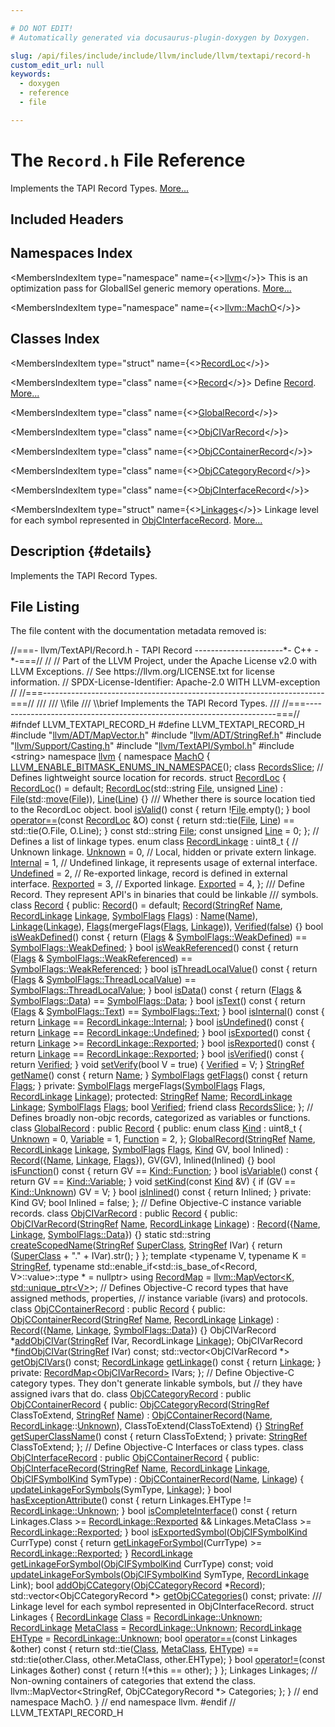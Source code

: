```yaml
---

# DO NOT EDIT!
# Automatically generated via docusaurus-plugin-doxygen by Doxygen.

slug: /api/files/include/include/llvm/include/llvm/textapi/record-h
custom_edit_url: null
keywords:
  - doxygen
  - reference
  - file

---
```





# The `Record.h` File Reference

<DoxygenPage pluginConfig={pluginConfig}>

Implements the TAPI Record Types. <a href="#details">More...</a>

## Included Headers

<IncludesList>
<IncludesListItem
  filePath="llvm/ADT/MapVector.h"
  permalink="/docs/api/files/include/include/llvm/include/llvm/adt/mapvector-h"
  isLocal="true" />
<IncludesListItem
  filePath="llvm/ADT/StringRef.h"
  permalink="/docs/api/files/include/include/llvm/include/llvm/adt/stringref-h"
  isLocal="true" />
<IncludesListItem
  filePath="llvm/Support/Casting.h"
  permalink="/docs/api/files/include/include/llvm/include/llvm/support/casting-h"
  isLocal="true" />
<IncludesListItem
  filePath="llvm/TextAPI/Symbol.h"
  permalink="/docs/api/files/include/include/llvm/include/llvm/textapi/symbol-h"
  isLocal="true" />
<IncludesListItem
  filePath="string"
  permalink=""
  isLocal="false" />
</IncludesList>

## Namespaces Index

<MembersIndex>

<MembersIndexItem
  type="namespace"
  name={<><a href="/docs/api/namespaces/llvm">llvm</a></>}>
This is an optimization pass for GlobalISel generic memory operations. <a href="/docs/api/namespaces/llvm/#details">More...</a>
</MembersIndexItem>

<MembersIndexItem
  type="namespace"
  name={<><a href="/docs/api/namespaces/llvm/macho">llvm::MachO</a></>}>
</MembersIndexItem>

</MembersIndex>

## Classes Index

<MembersIndex>

<MembersIndexItem
  type="struct"
  name={<><a href="/docs/api/structs/llvm/macho/recordloc">RecordLoc</a></>}>
</MembersIndexItem>

<MembersIndexItem
  type="class"
  name={<><a href="/docs/api/classes/llvm/macho/record">Record</a></>}>
Define <a href="/docs/api/classes/llvm/macho/record">Record</a>. <a href="/docs/api/classes/llvm/macho/record/#details">More...</a>
</MembersIndexItem>

<MembersIndexItem
  type="class"
  name={<><a href="/docs/api/classes/llvm/macho/globalrecord">GlobalRecord</a></>}>
</MembersIndexItem>

<MembersIndexItem
  type="class"
  name={<><a href="/docs/api/classes/llvm/macho/objcivarrecord">ObjCIVarRecord</a></>}>
</MembersIndexItem>

<MembersIndexItem
  type="class"
  name={<><a href="/docs/api/classes/llvm/macho/objccontainerrecord">ObjCContainerRecord</a></>}>
</MembersIndexItem>

<MembersIndexItem
  type="class"
  name={<><a href="/docs/api/classes/llvm/macho/objccategoryrecord">ObjCCategoryRecord</a></>}>
</MembersIndexItem>

<MembersIndexItem
  type="class"
  name={<><a href="/docs/api/classes/llvm/macho/objcinterfacerecord">ObjCInterfaceRecord</a></>}>
</MembersIndexItem>

<MembersIndexItem
  type="struct"
  name={<><a href="/docs/api/structs/llvm/macho/objcinterfacerecord/linkages">Linkages</a></>}>
Linkage level for each symbol represented in <a href="/docs/api/classes/llvm/macho/objcinterfacerecord">ObjCInterfaceRecord</a>. <a href="/docs/api/structs/llvm/macho/objcinterfacerecord/linkages/#details">More...</a>
</MembersIndexItem>

</MembersIndex>

## Description {#details}

Implements the TAPI Record Types.

## File Listing

The file content with the documentation metadata removed is:

<ProgramListing>

<Link id="l00001" /><CodeLine lineNumber="1"><Highlight kind="comment">//===- llvm/TextAPI/Record.h - TAPI Record ----------------------&#42;- C++ -&#42;-===//</Highlight><Highlight kind="normal"></Highlight></CodeLine>
<Link id="l00002" /><CodeLine lineNumber="2"><Highlight kind="normal"></Highlight><Highlight kind="comment">//</Highlight><Highlight kind="normal"></Highlight></CodeLine>
<Link id="l00003" /><CodeLine lineNumber="3"><Highlight kind="normal"></Highlight><Highlight kind="comment">// Part of the LLVM Project, under the Apache License v2.0 with LLVM Exceptions.</Highlight><Highlight kind="normal"></Highlight></CodeLine>
<Link id="l00004" /><CodeLine lineNumber="4"><Highlight kind="normal"></Highlight><Highlight kind="comment">// See https://llvm.org/LICENSE.txt for license information.</Highlight><Highlight kind="normal"></Highlight></CodeLine>
<Link id="l00005" /><CodeLine lineNumber="5"><Highlight kind="normal"></Highlight><Highlight kind="comment">// SPDX-License-Identifier: Apache-2.0 WITH LLVM-exception</Highlight><Highlight kind="normal"></Highlight></CodeLine>
<Link id="l00006" /><CodeLine lineNumber="6"><Highlight kind="normal"></Highlight><Highlight kind="comment">//</Highlight><Highlight kind="normal"></Highlight></CodeLine>
<Link id="l00007" /><CodeLine lineNumber="7"><Highlight kind="normal"></Highlight><Highlight kind="comment">//===----------------------------------------------------------------------===//</Highlight><Highlight kind="comment"></Highlight></CodeLine>
<Link id="l00008" /><CodeLine lineNumber="8"><Highlight kind="comment">///</Highlight></CodeLine>
<Link id="l00009" /><CodeLine lineNumber="9"><Highlight kind="comment">/// \\file</Highlight></CodeLine>
<Link id="l00010" /><CodeLine lineNumber="10"><Highlight kind="comment">/// \\brief Implements the TAPI Record Types.</Highlight></CodeLine>
<Link id="l00011" /><CodeLine lineNumber="11"><Highlight kind="comment">///</Highlight><Highlight kind="normal"></Highlight></CodeLine>
<Link id="l00012" /><CodeLine lineNumber="12"><Highlight kind="normal"></Highlight><Highlight kind="comment">//===----------------------------------------------------------------------===//</Highlight><Highlight kind="normal"></Highlight></CodeLine>
<Link id="l00013" /><CodeLine lineNumber="13"><Highlight kind="normal"></Highlight></CodeLine>
<Link id="l00014" /><CodeLine lineNumber="14"><Highlight kind="normal"></Highlight><Highlight kind="preprocessor">#ifndef LLVM&#95;TEXTAPI&#95;RECORD&#95;H</Highlight><Highlight kind="normal"></Highlight></CodeLine>
<Link id="l00015" /><CodeLine lineNumber="15"><Highlight kind="normal"></Highlight><Highlight kind="preprocessor">#define LLVM&#95;TEXTAPI&#95;RECORD&#95;H</Highlight><Highlight kind="normal"></Highlight></CodeLine>
<Link id="l00016" /><CodeLine lineNumber="16"><Highlight kind="normal"></Highlight></CodeLine>
<Link id="l00017" /><CodeLine lineNumber="17"><Highlight kind="normal"></Highlight><Highlight kind="preprocessor">#include &quot;<a href="/docs/api/files/include/include/llvm/include/llvm/adt/mapvector-h">llvm/ADT/MapVector.h</a>&quot;</Highlight><Highlight kind="normal"></Highlight></CodeLine>
<Link id="l00018" /><CodeLine lineNumber="18"><Highlight kind="normal"></Highlight><Highlight kind="preprocessor">#include &quot;<a href="/docs/api/files/include/include/llvm/include/llvm/adt/stringref-h">llvm/ADT/StringRef.h</a>&quot;</Highlight><Highlight kind="normal"></Highlight></CodeLine>
<Link id="l00019" /><CodeLine lineNumber="19"><Highlight kind="normal"></Highlight><Highlight kind="preprocessor">#include &quot;<a href="/docs/api/files/include/include/llvm/include/llvm/support/casting-h">llvm/Support/Casting.h</a>&quot;</Highlight><Highlight kind="normal"></Highlight></CodeLine>
<Link id="l00020" /><CodeLine lineNumber="20"><Highlight kind="normal"></Highlight><Highlight kind="preprocessor">#include &quot;<a href="/docs/api/files/include/include/llvm/include/llvm/textapi/symbol-h">llvm/TextAPI/Symbol.h</a>&quot;</Highlight><Highlight kind="normal"></Highlight></CodeLine>
<Link id="l00021" /><CodeLine lineNumber="21"><Highlight kind="normal"></Highlight><Highlight kind="preprocessor">#include &lt;string&gt;</Highlight><Highlight kind="normal"></Highlight></CodeLine>
<Link id="l00022" /><CodeLine lineNumber="22"><Highlight kind="normal"></Highlight></CodeLine>
<Link id="l00023" /><CodeLine lineNumber="23"><Highlight kind="normal"></Highlight><Highlight kind="keyword">namespace </Highlight><Highlight kind="normal"><a href="/docs/api/namespaces/llvm">llvm</a> &#123;</Highlight></CodeLine>
<Link id="l00024" /><CodeLine lineNumber="24"><Highlight kind="normal"></Highlight><Highlight kind="keyword">namespace </Highlight><Highlight kind="normal"><a href="/docs/api/namespaces/llvm/macho">MachO</a> &#123;</Highlight></CodeLine>
<Link id="l00025" /><CodeLine lineNumber="25"><Highlight kind="normal"></Highlight></CodeLine>
<Link id="l00026" /><CodeLine lineNumber="26" lineLink="/docs/api/namespaces/llvm/macho/#aabe5c9c49c18378bc3ebc2508ccb4e7e"><Highlight kind="normal"><a href="/docs/api/namespaces/llvm/macho/#aabe5c9c49c18378bc3ebc2508ccb4e7e">LLVM&#95;ENABLE&#95;BITMASK&#95;ENUMS&#95;IN&#95;NAMESPACE</a>();</Highlight></CodeLine>
<Link id="l00027" /><CodeLine lineNumber="27"><Highlight kind="normal"></Highlight></CodeLine>
<Link id="l00028" /><CodeLine lineNumber="28"><Highlight kind="normal"></Highlight><Highlight kind="keyword">class </Highlight><Highlight kind="normal"><a href="/docs/api/classes/llvm/macho/recordsslice">RecordsSlice</a>;</Highlight></CodeLine>
<Link id="l00029" /><CodeLine lineNumber="29"><Highlight kind="normal"></Highlight></CodeLine>
<Link id="l00030" /><CodeLine lineNumber="30"><Highlight kind="normal"></Highlight><Highlight kind="comment">// Defines lightweight source location for records.</Highlight><Highlight kind="normal"></Highlight></CodeLine>
<Link id="l00031" /><CodeLine lineNumber="31" lineLink="/docs/api/structs/llvm/macho/recordloc"><Highlight kind="normal"></Highlight><Highlight kind="keyword">struct </Highlight><Highlight kind="normal"><a href="/docs/api/structs/llvm/macho/recordloc/#ac2d23f12b0b9bcded64e83624a4ad0c9">RecordLoc</a> &#123;</Highlight></CodeLine>
<Link id="l00032" /><CodeLine lineNumber="32" lineLink="/docs/api/structs/llvm/macho/recordloc/#ac2d23f12b0b9bcded64e83624a4ad0c9"><Highlight kind="normal">  <a href="/docs/api/structs/llvm/macho/recordloc/#ac2d23f12b0b9bcded64e83624a4ad0c9">RecordLoc</a>() = </Highlight><Highlight kind="keywordflow">default</Highlight><Highlight kind="normal">;</Highlight></CodeLine>
<Link id="l00033" /><CodeLine lineNumber="33" lineLink="/docs/api/structs/llvm/macho/recordloc/#acf7ca7c69469790cb4a3cb7bb288cf1b"><Highlight kind="normal">  <a href="/docs/api/structs/llvm/macho/recordloc/#acf7ca7c69469790cb4a3cb7bb288cf1b">RecordLoc</a>(std::string <a href="/docs/api/structs/llvm/macho/recordloc/#a5d2f92c73a9e399568c8fd0409d66d7b">File</a>, </Highlight><Highlight kind="keywordtype">unsigned</Highlight><Highlight kind="normal"> <a href="/docs/api/structs/llvm/macho/recordloc/#a6b3afe7b20c53549cbcc079ede6bd3fa">Line</a>)</Highlight></CodeLine>
<Link id="l00034" /><CodeLine lineNumber="34"><Highlight kind="normal">      : <a href="/docs/api/structs/llvm/macho/recordloc/#a5d2f92c73a9e399568c8fd0409d66d7b">File</a>(<a href="/docs/api/namespaces/std">std</a>::<a href="/docs/api/namespaces/llvm/#abfc9c7ecf70f66901e439f7c04ef3dbb">move</a>(<a href="/docs/api/structs/llvm/macho/recordloc/#a5d2f92c73a9e399568c8fd0409d66d7b">File</a>)), <a href="/docs/api/structs/llvm/macho/recordloc/#a6b3afe7b20c53549cbcc079ede6bd3fa">Line</a>(<a href="/docs/api/structs/llvm/macho/recordloc/#a6b3afe7b20c53549cbcc079ede6bd3fa">Line</a>) &#123;&#125;</Highlight></CodeLine>
<Link id="l00035" /><CodeLine lineNumber="35"><Highlight kind="normal"></Highlight><Highlight kind="comment"></Highlight></CodeLine>
<Link id="l00036" /><CodeLine lineNumber="36"><Highlight kind="comment">  /// Whether there is source location tied to the RecordLoc object.</Highlight><Highlight kind="normal"></Highlight></CodeLine>
<Link id="l00037" /><CodeLine lineNumber="37" lineLink="/docs/api/structs/llvm/macho/recordloc/#ab19cae7fd8db9ece57571a5564b3ed2c"><Highlight kind="normal">  </Highlight><Highlight kind="keywordtype">bool</Highlight><Highlight kind="normal"> <a href="/docs/api/structs/llvm/macho/recordloc/#ab19cae7fd8db9ece57571a5564b3ed2c">isValid</a>()</Highlight><Highlight kind="keyword"> const </Highlight><Highlight kind="normal">&#123; </Highlight><Highlight kind="keywordflow">return</Highlight><Highlight kind="normal"> !<a href="/docs/api/structs/llvm/macho/recordloc/#a5d2f92c73a9e399568c8fd0409d66d7b">File</a>.empty(); &#125;</Highlight></CodeLine>
<Link id="l00038" /><CodeLine lineNumber="38"><Highlight kind="normal"></Highlight></CodeLine>
<Link id="l00039" /><CodeLine lineNumber="39" lineLink="/docs/api/structs/llvm/macho/recordloc/#a249eadf3b682b5f4192b0a8f180123e0"><Highlight kind="normal">  </Highlight><Highlight kind="keywordtype">bool</Highlight><Highlight kind="normal"> <a href="/docs/api/structs/llvm/macho/recordloc/#a249eadf3b682b5f4192b0a8f180123e0">operator==</a>(</Highlight><Highlight kind="keyword">const</Highlight><Highlight kind="normal"> <a href="/docs/api/structs/llvm/macho/recordloc/#ac2d23f12b0b9bcded64e83624a4ad0c9">RecordLoc</a> &amp;O)</Highlight><Highlight kind="keyword"> const </Highlight><Highlight kind="normal">&#123;</Highlight></CodeLine>
<Link id="l00040" /><CodeLine lineNumber="40"><Highlight kind="normal">    </Highlight><Highlight kind="keywordflow">return</Highlight><Highlight kind="normal"> std::tie(<a href="/docs/api/structs/llvm/macho/recordloc/#a5d2f92c73a9e399568c8fd0409d66d7b">File</a>, <a href="/docs/api/structs/llvm/macho/recordloc/#a6b3afe7b20c53549cbcc079ede6bd3fa">Line</a>) == std::tie(O.File, O.Line);</Highlight></CodeLine>
<Link id="l00041" /><CodeLine lineNumber="41"><Highlight kind="normal">  &#125;</Highlight></CodeLine>
<Link id="l00042" /><CodeLine lineNumber="42"><Highlight kind="normal"></Highlight></CodeLine>
<Link id="l00043" /><CodeLine lineNumber="43" lineLink="/docs/api/structs/llvm/macho/recordloc/#a5d2f92c73a9e399568c8fd0409d66d7b"><Highlight kind="normal">  </Highlight><Highlight kind="keyword">const</Highlight><Highlight kind="normal"> std::string <a href="/docs/api/structs/llvm/macho/recordloc/#a5d2f92c73a9e399568c8fd0409d66d7b">File</a>;</Highlight></CodeLine>
<Link id="l00044" /><CodeLine lineNumber="44" lineLink="/docs/api/structs/llvm/macho/recordloc/#a6b3afe7b20c53549cbcc079ede6bd3fa"><Highlight kind="normal">  </Highlight><Highlight kind="keyword">const</Highlight><Highlight kind="normal"> </Highlight><Highlight kind="keywordtype">unsigned</Highlight><Highlight kind="normal"> <a href="/docs/api/structs/llvm/macho/recordloc/#a6b3afe7b20c53549cbcc079ede6bd3fa">Line</a> = 0;</Highlight></CodeLine>
<Link id="l00045" /><CodeLine lineNumber="45"><Highlight kind="normal">&#125;;</Highlight></CodeLine>
<Link id="l00046" /><CodeLine lineNumber="46"><Highlight kind="normal"></Highlight></CodeLine>
<Link id="l00047" /><CodeLine lineNumber="47"><Highlight kind="normal"></Highlight><Highlight kind="comment">// Defines a list of linkage types.</Highlight><Highlight kind="normal"></Highlight></CodeLine>
<Link id="l00048" /><CodeLine lineNumber="48" lineLink="/docs/api/namespaces/llvm/macho/#a234dd862de758d2c88dc4876656cf8ff"><Highlight kind="normal"></Highlight><Highlight kind="keyword">enum class</Highlight><Highlight kind="normal"> <a href="/docs/api/namespaces/llvm/macho/#a234dd862de758d2c88dc4876656cf8ff">RecordLinkage</a> : uint8&#95;t &#123;</Highlight></CodeLine>
<Link id="l00049" /><CodeLine lineNumber="49"><Highlight kind="normal">  </Highlight><Highlight kind="comment">// Unknown linkage.</Highlight><Highlight kind="normal"></Highlight></CodeLine>
<Link id="l00050" /><CodeLine lineNumber="50" lineLink="/docs/api/namespaces/llvm/macho/#a234dd862de758d2c88dc4876656cf8ffa88183b946cc5f0e8c96b2e66e1c74a7e"><Highlight kind="normal">  <a href="/docs/api/namespaces/llvm/macho/#a234dd862de758d2c88dc4876656cf8ffa88183b946cc5f0e8c96b2e66e1c74a7e">Unknown</a> = 0,</Highlight></CodeLine>
<Link id="l00051" /><CodeLine lineNumber="51"><Highlight kind="normal"></Highlight></CodeLine>
<Link id="l00052" /><CodeLine lineNumber="52"><Highlight kind="normal">  </Highlight><Highlight kind="comment">// Local, hidden or private extern linkage.</Highlight><Highlight kind="normal"></Highlight></CodeLine>
<Link id="l00053" /><CodeLine lineNumber="53" lineLink="/docs/api/namespaces/llvm/macho/#a234dd862de758d2c88dc4876656cf8ffaafbf0897a5a83fdd873dfb032ec695d3"><Highlight kind="normal">  <a href="/docs/api/namespaces/llvm/macho/#a234dd862de758d2c88dc4876656cf8ffaafbf0897a5a83fdd873dfb032ec695d3">Internal</a> = 1,</Highlight></CodeLine>
<Link id="l00054" /><CodeLine lineNumber="54"><Highlight kind="normal"></Highlight></CodeLine>
<Link id="l00055" /><CodeLine lineNumber="55"><Highlight kind="normal">  </Highlight><Highlight kind="comment">// Undefined linkage, it represents usage of external interface.</Highlight><Highlight kind="normal"></Highlight></CodeLine>
<Link id="l00056" /><CodeLine lineNumber="56" lineLink="/docs/api/namespaces/llvm/macho/#a234dd862de758d2c88dc4876656cf8ffaec0fc0100c4fc1ce4eea230c3dc10360"><Highlight kind="normal">  <a href="/docs/api/namespaces/llvm/macho/#a234dd862de758d2c88dc4876656cf8ffaec0fc0100c4fc1ce4eea230c3dc10360">Undefined</a> = 2,</Highlight></CodeLine>
<Link id="l00057" /><CodeLine lineNumber="57"><Highlight kind="normal"></Highlight></CodeLine>
<Link id="l00058" /><CodeLine lineNumber="58"><Highlight kind="normal">  </Highlight><Highlight kind="comment">// Re-exported linkage, record is defined in external interface.</Highlight><Highlight kind="normal"></Highlight></CodeLine>
<Link id="l00059" /><CodeLine lineNumber="59" lineLink="/docs/api/namespaces/llvm/macho/#a234dd862de758d2c88dc4876656cf8ffa6994917dfcfb9ef55fc6bce4b454f9a4"><Highlight kind="normal">  <a href="/docs/api/namespaces/llvm/macho/#a234dd862de758d2c88dc4876656cf8ffa6994917dfcfb9ef55fc6bce4b454f9a4">Rexported</a> = 3,</Highlight></CodeLine>
<Link id="l00060" /><CodeLine lineNumber="60"><Highlight kind="normal"></Highlight></CodeLine>
<Link id="l00061" /><CodeLine lineNumber="61"><Highlight kind="normal">  </Highlight><Highlight kind="comment">// Exported linkage.</Highlight><Highlight kind="normal"></Highlight></CodeLine>
<Link id="l00062" /><CodeLine lineNumber="62" lineLink="/docs/api/namespaces/llvm/macho/#a234dd862de758d2c88dc4876656cf8ffa0001316ad0c7eb0f1a8e298fd6e5d070"><Highlight kind="normal">  <a href="/docs/api/namespaces/llvm/macho/#a234dd862de758d2c88dc4876656cf8ffa0001316ad0c7eb0f1a8e298fd6e5d070">Exported</a> = 4,</Highlight></CodeLine>
<Link id="l00063" /><CodeLine lineNumber="63"><Highlight kind="normal">&#125;;</Highlight></CodeLine>
<Link id="l00064" /><CodeLine lineNumber="64"><Highlight kind="normal"></Highlight><Highlight kind="comment"></Highlight></CodeLine>
<Link id="l00065" /><CodeLine lineNumber="65"><Highlight kind="comment">/// Define Record. They represent API&#39;s in binaries that could be linkable</Highlight></CodeLine>
<Link id="l00066" /><CodeLine lineNumber="66"><Highlight kind="comment">/// symbols.</Highlight><Highlight kind="normal"></Highlight></CodeLine>
<Link id="l00067" /><CodeLine lineNumber="67" lineLink="/docs/api/classes/llvm/macho/record"><Highlight kind="normal"></Highlight><Highlight kind="keyword">class </Highlight><Highlight kind="normal"><a href="/docs/api/classes/llvm/macho/record/#a26fd2afadedd7a56637f81fad0725470">Record</a> &#123;</Highlight></CodeLine>
<Link id="l00068" /><CodeLine lineNumber="68"><Highlight kind="normal"></Highlight><Highlight kind="keyword">public</Highlight><Highlight kind="normal">:</Highlight></CodeLine>
<Link id="l00069" /><CodeLine lineNumber="69" lineLink="/docs/api/classes/llvm/macho/record/#a26fd2afadedd7a56637f81fad0725470"><Highlight kind="normal">  <a href="/docs/api/classes/llvm/macho/record/#a26fd2afadedd7a56637f81fad0725470">Record</a>() = </Highlight><Highlight kind="keywordflow">default</Highlight><Highlight kind="normal">;</Highlight></CodeLine>
<Link id="l00070" /><CodeLine lineNumber="70" lineLink="/docs/api/classes/llvm/macho/record/#a63a829b3d0e548c498383702df2368b7"><Highlight kind="normal">  <a href="/docs/api/classes/llvm/macho/record/#a63a829b3d0e548c498383702df2368b7">Record</a>(<a href="/docs/api/classes/llvm/stringref">StringRef</a> <a href="/docs/api/classes/llvm/macho/record/#ae1da3190ebbff030b4f205be49606ec6">Name</a>, <a href="/docs/api/namespaces/llvm/macho/#a234dd862de758d2c88dc4876656cf8ff">RecordLinkage</a> <a href="/docs/api/classes/llvm/macho/record/#ac617292ffd14e2658362629e552ac3a8">Linkage</a>, <a href="/docs/api/namespaces/llvm/macho/#abf69d7d02356968b4f36bc37bcbfe5b4">SymbolFlags</a> <a href="/docs/api/classes/llvm/macho/record/#afaaf6d0b389985f5d39ae6cbb6bb3968">Flags</a>)</Highlight></CodeLine>
<Link id="l00071" /><CodeLine lineNumber="71"><Highlight kind="normal">      : <a href="/docs/api/classes/llvm/macho/record/#ae1da3190ebbff030b4f205be49606ec6">Name</a>(<a href="/docs/api/classes/llvm/macho/record/#ae1da3190ebbff030b4f205be49606ec6">Name</a>), <a href="/docs/api/classes/llvm/macho/record/#ac617292ffd14e2658362629e552ac3a8">Linkage</a>(<a href="/docs/api/classes/llvm/macho/record/#ac617292ffd14e2658362629e552ac3a8">Linkage</a>), <a href="/docs/api/classes/llvm/macho/record/#afaaf6d0b389985f5d39ae6cbb6bb3968">Flags</a>(mergeFlags(<a href="/docs/api/classes/llvm/macho/record/#afaaf6d0b389985f5d39ae6cbb6bb3968">Flags</a>, <a href="/docs/api/classes/llvm/macho/record/#ac617292ffd14e2658362629e552ac3a8">Linkage</a>)),</Highlight></CodeLine>
<Link id="l00072" /><CodeLine lineNumber="72"><Highlight kind="normal">        <a href="/docs/api/classes/llvm/macho/record/#aebe5fc0e2c20106f21c45b212e9026d5">Verified</a>(<a href="/docs/api/namespaces/false">false</a>) &#123;&#125;</Highlight></CodeLine>
<Link id="l00073" /><CodeLine lineNumber="73"><Highlight kind="normal"></Highlight></CodeLine>
<Link id="l00074" /><CodeLine lineNumber="74" lineLink="/docs/api/classes/llvm/macho/record/#a8a2faaddd759c2c6aad86466b697354a"><Highlight kind="normal">  </Highlight><Highlight kind="keywordtype">bool</Highlight><Highlight kind="normal"> <a href="/docs/api/classes/llvm/macho/record/#a8a2faaddd759c2c6aad86466b697354a">isWeakDefined</a>()</Highlight><Highlight kind="keyword"> const </Highlight><Highlight kind="normal">&#123;</Highlight></CodeLine>
<Link id="l00075" /><CodeLine lineNumber="75"><Highlight kind="normal">    </Highlight><Highlight kind="keywordflow">return</Highlight><Highlight kind="normal"> (<a href="/docs/api/classes/llvm/macho/record/#afaaf6d0b389985f5d39ae6cbb6bb3968">Flags</a> &amp; <a href="/docs/api/namespaces/llvm/macho/#abf69d7d02356968b4f36bc37bcbfe5b4a97a89195303306e8a5bacadf960312a9">SymbolFlags::WeakDefined</a>) == <a href="/docs/api/namespaces/llvm/macho/#abf69d7d02356968b4f36bc37bcbfe5b4a97a89195303306e8a5bacadf960312a9">SymbolFlags::WeakDefined</a>;</Highlight></CodeLine>
<Link id="l00076" /><CodeLine lineNumber="76"><Highlight kind="normal">  &#125;</Highlight></CodeLine>
<Link id="l00077" /><CodeLine lineNumber="77"><Highlight kind="normal"></Highlight></CodeLine>
<Link id="l00078" /><CodeLine lineNumber="78" lineLink="/docs/api/classes/llvm/macho/record/#aef3f7c6f7b11a738c421391707a88ef7"><Highlight kind="normal">  </Highlight><Highlight kind="keywordtype">bool</Highlight><Highlight kind="normal"> <a href="/docs/api/classes/llvm/macho/record/#aef3f7c6f7b11a738c421391707a88ef7">isWeakReferenced</a>()</Highlight><Highlight kind="keyword"> const </Highlight><Highlight kind="normal">&#123;</Highlight></CodeLine>
<Link id="l00079" /><CodeLine lineNumber="79"><Highlight kind="normal">    </Highlight><Highlight kind="keywordflow">return</Highlight><Highlight kind="normal"> (<a href="/docs/api/classes/llvm/macho/record/#afaaf6d0b389985f5d39ae6cbb6bb3968">Flags</a> &amp; <a href="/docs/api/namespaces/llvm/macho/#abf69d7d02356968b4f36bc37bcbfe5b4a7c73b1797e3f46eb2dcb9d8d2d75805b">SymbolFlags::WeakReferenced</a>) == <a href="/docs/api/namespaces/llvm/macho/#abf69d7d02356968b4f36bc37bcbfe5b4a7c73b1797e3f46eb2dcb9d8d2d75805b">SymbolFlags::WeakReferenced</a>;</Highlight></CodeLine>
<Link id="l00080" /><CodeLine lineNumber="80"><Highlight kind="normal">  &#125;</Highlight></CodeLine>
<Link id="l00081" /><CodeLine lineNumber="81"><Highlight kind="normal"></Highlight></CodeLine>
<Link id="l00082" /><CodeLine lineNumber="82" lineLink="/docs/api/classes/llvm/macho/record/#a2f46eeca206af39f6539258e31e33d4c"><Highlight kind="normal">  </Highlight><Highlight kind="keywordtype">bool</Highlight><Highlight kind="normal"> <a href="/docs/api/classes/llvm/macho/record/#a2f46eeca206af39f6539258e31e33d4c">isThreadLocalValue</a>()</Highlight><Highlight kind="keyword"> const </Highlight><Highlight kind="normal">&#123;</Highlight></CodeLine>
<Link id="l00083" /><CodeLine lineNumber="83"><Highlight kind="normal">    </Highlight><Highlight kind="keywordflow">return</Highlight><Highlight kind="normal"> (<a href="/docs/api/classes/llvm/macho/record/#afaaf6d0b389985f5d39ae6cbb6bb3968">Flags</a> &amp; <a href="/docs/api/namespaces/llvm/macho/#abf69d7d02356968b4f36bc37bcbfe5b4a4514e0ecc0bca43f5fa805abf7d7f1da">SymbolFlags::ThreadLocalValue</a>) ==</Highlight></CodeLine>
<Link id="l00084" /><CodeLine lineNumber="84"><Highlight kind="normal">           <a href="/docs/api/namespaces/llvm/macho/#abf69d7d02356968b4f36bc37bcbfe5b4a4514e0ecc0bca43f5fa805abf7d7f1da">SymbolFlags::ThreadLocalValue</a>;</Highlight></CodeLine>
<Link id="l00085" /><CodeLine lineNumber="85"><Highlight kind="normal">  &#125;</Highlight></CodeLine>
<Link id="l00086" /><CodeLine lineNumber="86"><Highlight kind="normal"></Highlight></CodeLine>
<Link id="l00087" /><CodeLine lineNumber="87" lineLink="/docs/api/classes/llvm/macho/record/#a986ed20ca0aa9ba9b7cb690fe57e75cc"><Highlight kind="normal">  </Highlight><Highlight kind="keywordtype">bool</Highlight><Highlight kind="normal"> <a href="/docs/api/classes/llvm/macho/record/#a986ed20ca0aa9ba9b7cb690fe57e75cc">isData</a>()</Highlight><Highlight kind="keyword"> const </Highlight><Highlight kind="normal">&#123;</Highlight></CodeLine>
<Link id="l00088" /><CodeLine lineNumber="88"><Highlight kind="normal">    </Highlight><Highlight kind="keywordflow">return</Highlight><Highlight kind="normal"> (<a href="/docs/api/classes/llvm/macho/record/#afaaf6d0b389985f5d39ae6cbb6bb3968">Flags</a> &amp; <a href="/docs/api/namespaces/llvm/macho/#abf69d7d02356968b4f36bc37bcbfe5b4af6068daa29dbb05a7ead1e3b5a48bbee">SymbolFlags::Data</a>) == <a href="/docs/api/namespaces/llvm/macho/#abf69d7d02356968b4f36bc37bcbfe5b4af6068daa29dbb05a7ead1e3b5a48bbee">SymbolFlags::Data</a>;</Highlight></CodeLine>
<Link id="l00089" /><CodeLine lineNumber="89"><Highlight kind="normal">  &#125;</Highlight></CodeLine>
<Link id="l00090" /><CodeLine lineNumber="90"><Highlight kind="normal"></Highlight></CodeLine>
<Link id="l00091" /><CodeLine lineNumber="91" lineLink="/docs/api/classes/llvm/macho/record/#afe12f8f753ee1908c244c2ec5daf0f36"><Highlight kind="normal">  </Highlight><Highlight kind="keywordtype">bool</Highlight><Highlight kind="normal"> <a href="/docs/api/classes/llvm/macho/record/#afe12f8f753ee1908c244c2ec5daf0f36">isText</a>()</Highlight><Highlight kind="keyword"> const </Highlight><Highlight kind="normal">&#123;</Highlight></CodeLine>
<Link id="l00092" /><CodeLine lineNumber="92"><Highlight kind="normal">    </Highlight><Highlight kind="keywordflow">return</Highlight><Highlight kind="normal"> (<a href="/docs/api/classes/llvm/macho/record/#afaaf6d0b389985f5d39ae6cbb6bb3968">Flags</a> &amp; <a href="/docs/api/namespaces/llvm/macho/#abf69d7d02356968b4f36bc37bcbfe5b4a9dffbf69ffba8bc38bc4e01abf4b1675">SymbolFlags::Text</a>) == <a href="/docs/api/namespaces/llvm/macho/#abf69d7d02356968b4f36bc37bcbfe5b4a9dffbf69ffba8bc38bc4e01abf4b1675">SymbolFlags::Text</a>;</Highlight></CodeLine>
<Link id="l00093" /><CodeLine lineNumber="93"><Highlight kind="normal">  &#125;</Highlight></CodeLine>
<Link id="l00094" /><CodeLine lineNumber="94"><Highlight kind="normal"></Highlight></CodeLine>
<Link id="l00095" /><CodeLine lineNumber="95" lineLink="/docs/api/classes/llvm/macho/record/#a24f8339d96c4b97a11d8b65e5b2c9d77"><Highlight kind="normal">  </Highlight><Highlight kind="keywordtype">bool</Highlight><Highlight kind="normal"> <a href="/docs/api/classes/llvm/macho/record/#a24f8339d96c4b97a11d8b65e5b2c9d77">isInternal</a>()</Highlight><Highlight kind="keyword"> const </Highlight><Highlight kind="normal">&#123; </Highlight><Highlight kind="keywordflow">return</Highlight><Highlight kind="normal"> <a href="/docs/api/classes/llvm/macho/record/#ac617292ffd14e2658362629e552ac3a8">Linkage</a> == <a href="/docs/api/namespaces/llvm/macho/#a234dd862de758d2c88dc4876656cf8ffaafbf0897a5a83fdd873dfb032ec695d3">RecordLinkage::Internal</a>; &#125;</Highlight></CodeLine>
<Link id="l00096" /><CodeLine lineNumber="96" lineLink="/docs/api/classes/llvm/macho/record/#a172b785813d0cf80daf3936777ced74a"><Highlight kind="normal">  </Highlight><Highlight kind="keywordtype">bool</Highlight><Highlight kind="normal"> <a href="/docs/api/classes/llvm/macho/record/#a172b785813d0cf80daf3936777ced74a">isUndefined</a>()</Highlight><Highlight kind="keyword"> const </Highlight><Highlight kind="normal">&#123; </Highlight><Highlight kind="keywordflow">return</Highlight><Highlight kind="normal"> <a href="/docs/api/classes/llvm/macho/record/#ac617292ffd14e2658362629e552ac3a8">Linkage</a> == <a href="/docs/api/namespaces/llvm/macho/#a234dd862de758d2c88dc4876656cf8ffaec0fc0100c4fc1ce4eea230c3dc10360">RecordLinkage::Undefined</a>; &#125;</Highlight></CodeLine>
<Link id="l00097" /><CodeLine lineNumber="97" lineLink="/docs/api/classes/llvm/macho/record/#ad0d8c8eb5e266ee7fe20838b3d4dd920"><Highlight kind="normal">  </Highlight><Highlight kind="keywordtype">bool</Highlight><Highlight kind="normal"> <a href="/docs/api/classes/llvm/macho/record/#ad0d8c8eb5e266ee7fe20838b3d4dd920">isExported</a>()</Highlight><Highlight kind="keyword"> const </Highlight><Highlight kind="normal">&#123; </Highlight><Highlight kind="keywordflow">return</Highlight><Highlight kind="normal"> <a href="/docs/api/classes/llvm/macho/record/#ac617292ffd14e2658362629e552ac3a8">Linkage</a> &gt;= <a href="/docs/api/namespaces/llvm/macho/#a234dd862de758d2c88dc4876656cf8ffa6994917dfcfb9ef55fc6bce4b454f9a4">RecordLinkage::Rexported</a>; &#125;</Highlight></CodeLine>
<Link id="l00098" /><CodeLine lineNumber="98" lineLink="/docs/api/classes/llvm/macho/record/#ac34f3ecda3a5a0214766f86130930f1d"><Highlight kind="normal">  </Highlight><Highlight kind="keywordtype">bool</Highlight><Highlight kind="normal"> <a href="/docs/api/classes/llvm/macho/record/#ac34f3ecda3a5a0214766f86130930f1d">isRexported</a>()</Highlight><Highlight kind="keyword"> const </Highlight><Highlight kind="normal">&#123; </Highlight><Highlight kind="keywordflow">return</Highlight><Highlight kind="normal"> <a href="/docs/api/classes/llvm/macho/record/#ac617292ffd14e2658362629e552ac3a8">Linkage</a> == <a href="/docs/api/namespaces/llvm/macho/#a234dd862de758d2c88dc4876656cf8ffa6994917dfcfb9ef55fc6bce4b454f9a4">RecordLinkage::Rexported</a>; &#125;</Highlight></CodeLine>
<Link id="l00099" /><CodeLine lineNumber="99"><Highlight kind="normal"></Highlight></CodeLine>
<Link id="l00100" /><CodeLine lineNumber="100" lineLink="/docs/api/classes/llvm/macho/record/#a6da118e468e332e780b403591881e52b"><Highlight kind="normal">  </Highlight><Highlight kind="keywordtype">bool</Highlight><Highlight kind="normal"> <a href="/docs/api/classes/llvm/macho/record/#a6da118e468e332e780b403591881e52b">isVerified</a>()</Highlight><Highlight kind="keyword"> const </Highlight><Highlight kind="normal">&#123; </Highlight><Highlight kind="keywordflow">return</Highlight><Highlight kind="normal"> <a href="/docs/api/classes/llvm/macho/record/#aebe5fc0e2c20106f21c45b212e9026d5">Verified</a>; &#125;</Highlight></CodeLine>
<Link id="l00101" /><CodeLine lineNumber="101" lineLink="/docs/api/classes/llvm/macho/record/#ad35cd698765763e43ab57a81c803f0fd"><Highlight kind="normal">  </Highlight><Highlight kind="keywordtype">void</Highlight><Highlight kind="normal"> <a href="/docs/api/classes/llvm/macho/record/#ad35cd698765763e43ab57a81c803f0fd">setVerify</a>(</Highlight><Highlight kind="keywordtype">bool</Highlight><Highlight kind="normal"> V = </Highlight><Highlight kind="keyword">true</Highlight><Highlight kind="normal">) &#123; <a href="/docs/api/classes/llvm/macho/record/#aebe5fc0e2c20106f21c45b212e9026d5">Verified</a> = V; &#125;</Highlight></CodeLine>
<Link id="l00102" /><CodeLine lineNumber="102"><Highlight kind="normal"></Highlight></CodeLine>
<Link id="l00103" /><CodeLine lineNumber="103" lineLink="/docs/api/classes/llvm/macho/record/#a275e8a5b9303c59fe00b7eecd1066f6b"><Highlight kind="normal">  <a href="/docs/api/classes/llvm/stringref">StringRef</a> <a href="/docs/api/classes/llvm/macho/record/#a275e8a5b9303c59fe00b7eecd1066f6b">getName</a>()</Highlight><Highlight kind="keyword"> const </Highlight><Highlight kind="normal">&#123; </Highlight><Highlight kind="keywordflow">return</Highlight><Highlight kind="normal"> <a href="/docs/api/classes/llvm/macho/record/#ae1da3190ebbff030b4f205be49606ec6">Name</a>; &#125;</Highlight></CodeLine>
<Link id="l00104" /><CodeLine lineNumber="104" lineLink="/docs/api/classes/llvm/macho/record/#a671acbd063953da6403ccbd2fa35c349"><Highlight kind="normal">  <a href="/docs/api/namespaces/llvm/macho/#abf69d7d02356968b4f36bc37bcbfe5b4">SymbolFlags</a> <a href="/docs/api/classes/llvm/macho/record/#a671acbd063953da6403ccbd2fa35c349">getFlags</a>()</Highlight><Highlight kind="keyword"> const </Highlight><Highlight kind="normal">&#123; </Highlight><Highlight kind="keywordflow">return</Highlight><Highlight kind="normal"> <a href="/docs/api/classes/llvm/macho/record/#afaaf6d0b389985f5d39ae6cbb6bb3968">Flags</a>; &#125;</Highlight></CodeLine>
<Link id="l00105" /><CodeLine lineNumber="105"><Highlight kind="normal"></Highlight></CodeLine>
<Link id="l00106" /><CodeLine lineNumber="106"><Highlight kind="normal"></Highlight><Highlight kind="keyword">private</Highlight><Highlight kind="normal">:</Highlight></CodeLine>
<Link id="l00107" /><CodeLine lineNumber="107"><Highlight kind="normal">  <a href="/docs/api/namespaces/llvm/macho/#abf69d7d02356968b4f36bc37bcbfe5b4">SymbolFlags</a> mergeFlags(<a href="/docs/api/namespaces/llvm/macho/#abf69d7d02356968b4f36bc37bcbfe5b4">SymbolFlags</a> Flags, <a href="/docs/api/namespaces/llvm/macho/#a234dd862de758d2c88dc4876656cf8ff">RecordLinkage</a> <a href="/docs/api/files/lib/lib/target/lib/target/directx/dxilfinalizelinkage-cpp/#ae721973516c2b86042a5127b776e2806">Linkage</a>);</Highlight></CodeLine>
<Link id="l00108" /><CodeLine lineNumber="108"><Highlight kind="normal"></Highlight></CodeLine>
<Link id="l00109" /><CodeLine lineNumber="109"><Highlight kind="normal"></Highlight><Highlight kind="keyword">protected</Highlight><Highlight kind="normal">:</Highlight></CodeLine>
<Link id="l00110" /><CodeLine lineNumber="110" lineLink="/docs/api/classes/llvm/macho/record/#ae1da3190ebbff030b4f205be49606ec6"><Highlight kind="normal">  <a href="/docs/api/classes/llvm/stringref">StringRef</a> <a href="/docs/api/classes/llvm/macho/record/#ae1da3190ebbff030b4f205be49606ec6">Name</a>;</Highlight></CodeLine>
<Link id="l00111" /><CodeLine lineNumber="111" lineLink="/docs/api/classes/llvm/macho/record/#ac617292ffd14e2658362629e552ac3a8"><Highlight kind="normal">  <a href="/docs/api/namespaces/llvm/macho/#a234dd862de758d2c88dc4876656cf8ff">RecordLinkage</a> <a href="/docs/api/classes/llvm/macho/record/#ac617292ffd14e2658362629e552ac3a8">Linkage</a>;</Highlight></CodeLine>
<Link id="l00112" /><CodeLine lineNumber="112" lineLink="/docs/api/classes/llvm/macho/record/#afaaf6d0b389985f5d39ae6cbb6bb3968"><Highlight kind="normal">  <a href="/docs/api/namespaces/llvm/macho/#abf69d7d02356968b4f36bc37bcbfe5b4">SymbolFlags</a> <a href="/docs/api/classes/llvm/macho/record/#afaaf6d0b389985f5d39ae6cbb6bb3968">Flags</a>;</Highlight></CodeLine>
<Link id="l00113" /><CodeLine lineNumber="113" lineLink="/docs/api/classes/llvm/macho/record/#aebe5fc0e2c20106f21c45b212e9026d5"><Highlight kind="normal">  </Highlight><Highlight kind="keywordtype">bool</Highlight><Highlight kind="normal"> <a href="/docs/api/classes/llvm/macho/record/#aebe5fc0e2c20106f21c45b212e9026d5">Verified</a>;</Highlight></CodeLine>
<Link id="l00114" /><CodeLine lineNumber="114"><Highlight kind="normal"></Highlight></CodeLine>
<Link id="l00115" /><CodeLine lineNumber="115" lineLink="/docs/api/classes/llvm/macho/record/#ab278f1a89b32d95df4ed5ef7dbafc892"><Highlight kind="normal">  </Highlight><Highlight kind="keyword">friend</Highlight><Highlight kind="normal"> </Highlight><Highlight kind="keyword">class </Highlight><Highlight kind="normal"><a href="/docs/api/classes/llvm/macho/record/#ab278f1a89b32d95df4ed5ef7dbafc892">RecordsSlice</a>;</Highlight></CodeLine>
<Link id="l00116" /><CodeLine lineNumber="116"><Highlight kind="normal">&#125;;</Highlight></CodeLine>
<Link id="l00117" /><CodeLine lineNumber="117"><Highlight kind="normal"></Highlight></CodeLine>
<Link id="l00118" /><CodeLine lineNumber="118"><Highlight kind="normal"></Highlight><Highlight kind="comment">// Defines broadly non-objc records, categorized as variables or functions.</Highlight><Highlight kind="normal"></Highlight></CodeLine>
<Link id="l00119" /><CodeLine lineNumber="119" lineLink="/docs/api/classes/llvm/macho/globalrecord"><Highlight kind="normal"></Highlight><Highlight kind="keyword">class </Highlight><Highlight kind="normal"><a href="/docs/api/classes/llvm/macho/globalrecord/#a0e224eeea061497db8c1de4e465bebb6">GlobalRecord</a> : </Highlight><Highlight kind="keyword">public</Highlight><Highlight kind="normal"> <a href="/docs/api/classes/llvm/macho/record/#a26fd2afadedd7a56637f81fad0725470">Record</a> &#123;</Highlight></CodeLine>
<Link id="l00120" /><CodeLine lineNumber="120"><Highlight kind="normal"></Highlight><Highlight kind="keyword">public</Highlight><Highlight kind="normal">:</Highlight></CodeLine>
<Link id="l00121" /><CodeLine lineNumber="121" lineLink="/docs/api/classes/llvm/macho/globalrecord/#ae65893a6685a0b1e5dbcdf5b0169d143"><Highlight kind="normal">  </Highlight><Highlight kind="keyword">enum class</Highlight><Highlight kind="normal"> <a href="/docs/api/classes/llvm/macho/globalrecord/#ae65893a6685a0b1e5dbcdf5b0169d143">Kind</a> : uint8&#95;t &#123;</Highlight></CodeLine>
<Link id="l00122" /><CodeLine lineNumber="122" lineLink="/docs/api/classes/llvm/macho/globalrecord/#ae65893a6685a0b1e5dbcdf5b0169d143a88183b946cc5f0e8c96b2e66e1c74a7e"><Highlight kind="normal">    <a href="/docs/api/classes/llvm/macho/globalrecord/#ae65893a6685a0b1e5dbcdf5b0169d143a88183b946cc5f0e8c96b2e66e1c74a7e">Unknown</a> = 0,</Highlight></CodeLine>
<Link id="l00123" /><CodeLine lineNumber="123" lineLink="/docs/api/classes/llvm/macho/globalrecord/#ae65893a6685a0b1e5dbcdf5b0169d143a47c14840d8e15331fa420b9b2f757cd9"><Highlight kind="normal">    <a href="/docs/api/classes/llvm/macho/globalrecord/#ae65893a6685a0b1e5dbcdf5b0169d143a47c14840d8e15331fa420b9b2f757cd9">Variable</a> = 1,</Highlight></CodeLine>
<Link id="l00124" /><CodeLine lineNumber="124" lineLink="/docs/api/classes/llvm/macho/globalrecord/#ae65893a6685a0b1e5dbcdf5b0169d143a86408593c34af77fdd90df932f8b5261"><Highlight kind="normal">    <a href="/docs/api/classes/llvm/macho/globalrecord/#ae65893a6685a0b1e5dbcdf5b0169d143a86408593c34af77fdd90df932f8b5261">Function</a> = 2,</Highlight></CodeLine>
<Link id="l00125" /><CodeLine lineNumber="125"><Highlight kind="normal">  &#125;;</Highlight></CodeLine>
<Link id="l00126" /><CodeLine lineNumber="126"><Highlight kind="normal"></Highlight></CodeLine>
<Link id="l00127" /><CodeLine lineNumber="127" lineLink="/docs/api/classes/llvm/macho/globalrecord/#a0e224eeea061497db8c1de4e465bebb6"><Highlight kind="normal">  <a href="/docs/api/classes/llvm/macho/globalrecord/#a0e224eeea061497db8c1de4e465bebb6">GlobalRecord</a>(<a href="/docs/api/classes/llvm/stringref">StringRef</a> <a href="/docs/api/classes/llvm/macho/record/#ae1da3190ebbff030b4f205be49606ec6">Name</a>, <a href="/docs/api/namespaces/llvm/macho/#a234dd862de758d2c88dc4876656cf8ff">RecordLinkage</a> <a href="/docs/api/classes/llvm/macho/record/#ac617292ffd14e2658362629e552ac3a8">Linkage</a>, <a href="/docs/api/namespaces/llvm/macho/#abf69d7d02356968b4f36bc37bcbfe5b4">SymbolFlags</a> <a href="/docs/api/classes/llvm/macho/record/#afaaf6d0b389985f5d39ae6cbb6bb3968">Flags</a>,</Highlight></CodeLine>
<Link id="l00128" /><CodeLine lineNumber="128"><Highlight kind="normal">               <a href="/docs/api/classes/llvm/macho/globalrecord/#ae65893a6685a0b1e5dbcdf5b0169d143">Kind</a> GV, </Highlight><Highlight kind="keywordtype">bool</Highlight><Highlight kind="normal"> Inlined)</Highlight></CodeLine>
<Link id="l00129" /><CodeLine lineNumber="129"><Highlight kind="normal">      : <a href="/docs/api/classes/llvm/macho/record/#a26fd2afadedd7a56637f81fad0725470">Record</a>(&#123;<a href="/docs/api/classes/llvm/macho/record/#ae1da3190ebbff030b4f205be49606ec6">Name</a>, <a href="/docs/api/classes/llvm/macho/record/#ac617292ffd14e2658362629e552ac3a8">Linkage</a>, <a href="/docs/api/classes/llvm/macho/record/#afaaf6d0b389985f5d39ae6cbb6bb3968">Flags</a>&#125;), GV(GV), Inlined(Inlined) &#123;&#125;</Highlight></CodeLine>
<Link id="l00130" /><CodeLine lineNumber="130"><Highlight kind="normal"></Highlight></CodeLine>
<Link id="l00131" /><CodeLine lineNumber="131" lineLink="/docs/api/classes/llvm/macho/globalrecord/#a5fb1e40e58bb86ebf9103d9c277151d5"><Highlight kind="normal">  </Highlight><Highlight kind="keywordtype">bool</Highlight><Highlight kind="normal"> <a href="/docs/api/classes/llvm/macho/globalrecord/#a5fb1e40e58bb86ebf9103d9c277151d5">isFunction</a>()</Highlight><Highlight kind="keyword"> const </Highlight><Highlight kind="normal">&#123; </Highlight><Highlight kind="keywordflow">return</Highlight><Highlight kind="normal"> GV == <a href="/docs/api/classes/llvm/macho/globalrecord/#ae65893a6685a0b1e5dbcdf5b0169d143a86408593c34af77fdd90df932f8b5261">Kind::Function</a>; &#125;</Highlight></CodeLine>
<Link id="l00132" /><CodeLine lineNumber="132" lineLink="/docs/api/classes/llvm/macho/globalrecord/#af2de4ce07149a490c4f0afe80c2eb098"><Highlight kind="normal">  </Highlight><Highlight kind="keywordtype">bool</Highlight><Highlight kind="normal"> <a href="/docs/api/classes/llvm/macho/globalrecord/#af2de4ce07149a490c4f0afe80c2eb098">isVariable</a>()</Highlight><Highlight kind="keyword"> const </Highlight><Highlight kind="normal">&#123; </Highlight><Highlight kind="keywordflow">return</Highlight><Highlight kind="normal"> GV == <a href="/docs/api/classes/llvm/macho/globalrecord/#ae65893a6685a0b1e5dbcdf5b0169d143a47c14840d8e15331fa420b9b2f757cd9">Kind::Variable</a>; &#125;</Highlight></CodeLine>
<Link id="l00133" /><CodeLine lineNumber="133" lineLink="/docs/api/classes/llvm/macho/globalrecord/#a458b6154bed549ba775421499d28ccb4"><Highlight kind="normal">  </Highlight><Highlight kind="keywordtype">void</Highlight><Highlight kind="normal"> <a href="/docs/api/classes/llvm/macho/globalrecord/#a458b6154bed549ba775421499d28ccb4">setKind</a>(</Highlight><Highlight kind="keyword">const</Highlight><Highlight kind="normal"> <a href="/docs/api/classes/llvm/macho/globalrecord/#ae65893a6685a0b1e5dbcdf5b0169d143">Kind</a> &amp;V) &#123;</Highlight></CodeLine>
<Link id="l00134" /><CodeLine lineNumber="134"><Highlight kind="normal">    </Highlight><Highlight kind="keywordflow">if</Highlight><Highlight kind="normal"> (GV == <a href="/docs/api/classes/llvm/macho/globalrecord/#ae65893a6685a0b1e5dbcdf5b0169d143a88183b946cc5f0e8c96b2e66e1c74a7e">Kind::Unknown</a>)</Highlight></CodeLine>
<Link id="l00135" /><CodeLine lineNumber="135"><Highlight kind="normal">      GV = V;</Highlight></CodeLine>
<Link id="l00136" /><CodeLine lineNumber="136"><Highlight kind="normal">  &#125;</Highlight></CodeLine>
<Link id="l00137" /><CodeLine lineNumber="137" lineLink="/docs/api/classes/llvm/macho/globalrecord/#aa2e8c6445da2ba3375d7612461baa7fc"><Highlight kind="normal">  </Highlight><Highlight kind="keywordtype">bool</Highlight><Highlight kind="normal"> <a href="/docs/api/classes/llvm/macho/globalrecord/#aa2e8c6445da2ba3375d7612461baa7fc">isInlined</a>()</Highlight><Highlight kind="keyword"> const </Highlight><Highlight kind="normal">&#123; </Highlight><Highlight kind="keywordflow">return</Highlight><Highlight kind="normal"> Inlined; &#125;</Highlight></CodeLine>
<Link id="l00138" /><CodeLine lineNumber="138"><Highlight kind="normal"></Highlight></CodeLine>
<Link id="l00139" /><CodeLine lineNumber="139"><Highlight kind="normal"></Highlight><Highlight kind="keyword">private</Highlight><Highlight kind="normal">:</Highlight></CodeLine>
<Link id="l00140" /><CodeLine lineNumber="140"><Highlight kind="normal">  Kind GV;</Highlight></CodeLine>
<Link id="l00141" /><CodeLine lineNumber="141"><Highlight kind="normal">  </Highlight><Highlight kind="keywordtype">bool</Highlight><Highlight kind="normal"> Inlined = </Highlight><Highlight kind="keyword">false</Highlight><Highlight kind="normal">;</Highlight></CodeLine>
<Link id="l00142" /><CodeLine lineNumber="142"><Highlight kind="normal">&#125;;</Highlight></CodeLine>
<Link id="l00143" /><CodeLine lineNumber="143"><Highlight kind="normal"></Highlight></CodeLine>
<Link id="l00144" /><CodeLine lineNumber="144"><Highlight kind="normal"></Highlight><Highlight kind="comment">// Define Objective-C instance variable records.</Highlight><Highlight kind="normal"></Highlight></CodeLine>
<Link id="l00145" /><CodeLine lineNumber="145" lineLink="/docs/api/classes/llvm/macho/objcivarrecord"><Highlight kind="normal"></Highlight><Highlight kind="keyword">class </Highlight><Highlight kind="normal"><a href="/docs/api/classes/llvm/macho/objcivarrecord/#a48af4fe3e956ac6c22704700e64d0941">ObjCIVarRecord</a> : </Highlight><Highlight kind="keyword">public</Highlight><Highlight kind="normal"> <a href="/docs/api/classes/llvm/macho/record/#a26fd2afadedd7a56637f81fad0725470">Record</a> &#123;</Highlight></CodeLine>
<Link id="l00146" /><CodeLine lineNumber="146"><Highlight kind="normal"></Highlight><Highlight kind="keyword">public</Highlight><Highlight kind="normal">:</Highlight></CodeLine>
<Link id="l00147" /><CodeLine lineNumber="147" lineLink="/docs/api/classes/llvm/macho/objcivarrecord/#a48af4fe3e956ac6c22704700e64d0941"><Highlight kind="normal">  <a href="/docs/api/classes/llvm/macho/objcivarrecord/#a48af4fe3e956ac6c22704700e64d0941">ObjCIVarRecord</a>(<a href="/docs/api/classes/llvm/stringref">StringRef</a> <a href="/docs/api/classes/llvm/macho/record/#ae1da3190ebbff030b4f205be49606ec6">Name</a>, <a href="/docs/api/namespaces/llvm/macho/#a234dd862de758d2c88dc4876656cf8ff">RecordLinkage</a> <a href="/docs/api/classes/llvm/macho/record/#ac617292ffd14e2658362629e552ac3a8">Linkage</a>)</Highlight></CodeLine>
<Link id="l00148" /><CodeLine lineNumber="148"><Highlight kind="normal">      : <a href="/docs/api/classes/llvm/macho/record/#a26fd2afadedd7a56637f81fad0725470">Record</a>(&#123;<a href="/docs/api/classes/llvm/macho/record/#ae1da3190ebbff030b4f205be49606ec6">Name</a>, <a href="/docs/api/classes/llvm/macho/record/#ac617292ffd14e2658362629e552ac3a8">Linkage</a>, <a href="/docs/api/namespaces/llvm/macho/#abf69d7d02356968b4f36bc37bcbfe5b4af6068daa29dbb05a7ead1e3b5a48bbee">SymbolFlags::Data</a>&#125;) &#123;&#125;</Highlight></CodeLine>
<Link id="l00149" /><CodeLine lineNumber="149"><Highlight kind="normal"></Highlight></CodeLine>
<Link id="l00150" /><CodeLine lineNumber="150" lineLink="/docs/api/classes/llvm/macho/objcivarrecord/#acaef6d31543fef142cdbf0f882d7ee13"><Highlight kind="normal">  </Highlight><Highlight kind="keyword">static</Highlight><Highlight kind="normal"> std::string <a href="/docs/api/classes/llvm/macho/objcivarrecord/#acaef6d31543fef142cdbf0f882d7ee13">createScopedName</a>(<a href="/docs/api/classes/llvm/stringref">StringRef</a> <a href="/docs/api/classes/superclass">SuperClass</a>, <a href="/docs/api/classes/llvm/stringref">StringRef</a> IVar) &#123;</Highlight></CodeLine>
<Link id="l00151" /><CodeLine lineNumber="151"><Highlight kind="normal">    </Highlight><Highlight kind="keywordflow">return</Highlight><Highlight kind="normal"> (<a href="/docs/api/classes/superclass">SuperClass</a> + </Highlight><Highlight kind="stringliteral">&quot;.&quot;</Highlight><Highlight kind="normal"> + IVar).str();</Highlight></CodeLine>
<Link id="l00152" /><CodeLine lineNumber="152"><Highlight kind="normal">  &#125;</Highlight></CodeLine>
<Link id="l00153" /><CodeLine lineNumber="153"><Highlight kind="normal">&#125;;</Highlight></CodeLine>
<Link id="l00154" /><CodeLine lineNumber="154"><Highlight kind="normal"></Highlight></CodeLine>
<Link id="l00155" /><CodeLine lineNumber="155"><Highlight kind="normal"></Highlight><Highlight kind="keyword">template</Highlight><Highlight kind="normal"> &lt;</Highlight><Highlight kind="keyword">typename</Highlight><Highlight kind="normal"> V, </Highlight><Highlight kind="keyword">typename</Highlight><Highlight kind="normal"> K = <a href="/docs/api/classes/llvm/stringref">StringRef</a>,</Highlight></CodeLine>
<Link id="l00156" /><CodeLine lineNumber="156"><Highlight kind="normal">          </Highlight><Highlight kind="keyword">typename</Highlight><Highlight kind="normal"> std::enable&#95;if&lt;std::is&#95;base&#95;of&lt;Record, V&gt;::value&gt;::type &#42; =</Highlight></CodeLine>
<Link id="l00157" /><CodeLine lineNumber="157"><Highlight kind="normal">              </Highlight><Highlight kind="keyword">nullptr</Highlight><Highlight kind="normal">&gt;</Highlight></CodeLine>
<Link id="l00158" /><CodeLine lineNumber="158" lineLink="/docs/api/namespaces/llvm/macho/#aa27d6e08de741442bc5cd6affed0cfc6"><Highlight kind="normal"></Highlight><Highlight kind="keyword">using </Highlight><Highlight kind="normal"><a href="/docs/api/namespaces/llvm/macho/#aa27d6e08de741442bc5cd6affed0cfc6">RecordMap</a> = <a href="/docs/api/classes/llvm/mapvector">llvm::MapVector&lt;K, std::unique&#95;ptr&lt;V&gt;</a>&gt;;</Highlight></CodeLine>
<Link id="l00159" /><CodeLine lineNumber="159"><Highlight kind="normal"></Highlight></CodeLine>
<Link id="l00160" /><CodeLine lineNumber="160"><Highlight kind="normal"></Highlight><Highlight kind="comment">// Defines Objective-C record types that have assigned methods, properties,</Highlight><Highlight kind="normal"></Highlight></CodeLine>
<Link id="l00161" /><CodeLine lineNumber="161"><Highlight kind="normal"></Highlight><Highlight kind="comment">// instance variable (ivars) and protocols.</Highlight><Highlight kind="normal"></Highlight></CodeLine>
<Link id="l00162" /><CodeLine lineNumber="162" lineLink="/docs/api/classes/llvm/macho/objccontainerrecord"><Highlight kind="normal"></Highlight><Highlight kind="keyword">class </Highlight><Highlight kind="normal"><a href="/docs/api/classes/llvm/macho/objccontainerrecord/#a97c5d891019f0f22072bf593df1545c0">ObjCContainerRecord</a> : </Highlight><Highlight kind="keyword">public</Highlight><Highlight kind="normal"> <a href="/docs/api/classes/llvm/macho/record/#a26fd2afadedd7a56637f81fad0725470">Record</a> &#123;</Highlight></CodeLine>
<Link id="l00163" /><CodeLine lineNumber="163"><Highlight kind="normal"></Highlight><Highlight kind="keyword">public</Highlight><Highlight kind="normal">:</Highlight></CodeLine>
<Link id="l00164" /><CodeLine lineNumber="164" lineLink="/docs/api/classes/llvm/macho/objccontainerrecord/#a97c5d891019f0f22072bf593df1545c0"><Highlight kind="normal">  <a href="/docs/api/classes/llvm/macho/objccontainerrecord/#a97c5d891019f0f22072bf593df1545c0">ObjCContainerRecord</a>(<a href="/docs/api/classes/llvm/stringref">StringRef</a> <a href="/docs/api/classes/llvm/macho/record/#ae1da3190ebbff030b4f205be49606ec6">Name</a>, <a href="/docs/api/namespaces/llvm/macho/#a234dd862de758d2c88dc4876656cf8ff">RecordLinkage</a> <a href="/docs/api/classes/llvm/macho/record/#ac617292ffd14e2658362629e552ac3a8">Linkage</a>)</Highlight></CodeLine>
<Link id="l00165" /><CodeLine lineNumber="165"><Highlight kind="normal">      : <a href="/docs/api/classes/llvm/macho/record/#a26fd2afadedd7a56637f81fad0725470">Record</a>(&#123;<a href="/docs/api/classes/llvm/macho/record/#ae1da3190ebbff030b4f205be49606ec6">Name</a>, <a href="/docs/api/classes/llvm/macho/record/#ac617292ffd14e2658362629e552ac3a8">Linkage</a>, <a href="/docs/api/namespaces/llvm/macho/#abf69d7d02356968b4f36bc37bcbfe5b4af6068daa29dbb05a7ead1e3b5a48bbee">SymbolFlags::Data</a>&#125;) &#123;&#125;</Highlight></CodeLine>
<Link id="l00166" /><CodeLine lineNumber="166"><Highlight kind="normal"></Highlight></CodeLine>
<Link id="l00167" /><CodeLine lineNumber="167"><Highlight kind="normal">  ObjCIVarRecord &#42;<a href="/docs/api/classes/llvm/macho/objccontainerrecord/#a85376daae5640f771d4da0beeac835e9">addObjCIVar</a>(<a href="/docs/api/classes/llvm/stringref">StringRef</a> IVar, RecordLinkage <a href="/docs/api/files/lib/lib/target/lib/target/directx/dxilfinalizelinkage-cpp/#ae721973516c2b86042a5127b776e2806">Linkage</a>);</Highlight></CodeLine>
<Link id="l00168" /><CodeLine lineNumber="168"><Highlight kind="normal">  ObjCIVarRecord &#42;<a href="/docs/api/classes/llvm/macho/objccontainerrecord/#a9669b1c810efd98e1173f2b0ca56aa0d">findObjCIVar</a>(<a href="/docs/api/classes/llvm/stringref">StringRef</a> IVar) </Highlight><Highlight kind="keyword">const</Highlight><Highlight kind="normal">;</Highlight></CodeLine>
<Link id="l00169" /><CodeLine lineNumber="169"><Highlight kind="normal">  std::vector&lt;ObjCIVarRecord &#42;&gt; <a href="/docs/api/classes/llvm/macho/objccontainerrecord/#ae884774726774b58b46eef58effa5ac1">getObjCIVars</a>() </Highlight><Highlight kind="keyword">const</Highlight><Highlight kind="normal">;</Highlight></CodeLine>
<Link id="l00170" /><CodeLine lineNumber="170" lineLink="/docs/api/classes/llvm/macho/objccontainerrecord/#ab2e6927d7418fa3873dd778f5db6dd2b"><Highlight kind="normal">  <a href="/docs/api/namespaces/llvm/macho/#a234dd862de758d2c88dc4876656cf8ff">RecordLinkage</a> <a href="/docs/api/classes/llvm/macho/objccontainerrecord/#ab2e6927d7418fa3873dd778f5db6dd2b">getLinkage</a>()</Highlight><Highlight kind="keyword"> const </Highlight><Highlight kind="normal">&#123; </Highlight><Highlight kind="keywordflow">return</Highlight><Highlight kind="normal"> <a href="/docs/api/classes/llvm/macho/record/#ac617292ffd14e2658362629e552ac3a8">Linkage</a>; &#125;</Highlight></CodeLine>
<Link id="l00171" /><CodeLine lineNumber="171"><Highlight kind="normal"></Highlight></CodeLine>
<Link id="l00172" /><CodeLine lineNumber="172"><Highlight kind="normal"></Highlight><Highlight kind="keyword">private</Highlight><Highlight kind="normal">:</Highlight></CodeLine>
<Link id="l00173" /><CodeLine lineNumber="173"><Highlight kind="normal">  <a href="/docs/api/namespaces/llvm/macho/#aa27d6e08de741442bc5cd6affed0cfc6">RecordMap&lt;ObjCIVarRecord&gt;</a> IVars;</Highlight></CodeLine>
<Link id="l00174" /><CodeLine lineNumber="174"><Highlight kind="normal">&#125;;</Highlight></CodeLine>
<Link id="l00175" /><CodeLine lineNumber="175"><Highlight kind="normal"></Highlight></CodeLine>
<Link id="l00176" /><CodeLine lineNumber="176"><Highlight kind="normal"></Highlight><Highlight kind="comment">// Define Objective-C category types. They don&#39;t generate linkable symbols, but</Highlight><Highlight kind="normal"></Highlight></CodeLine>
<Link id="l00177" /><CodeLine lineNumber="177"><Highlight kind="normal"></Highlight><Highlight kind="comment">// they have assigned ivars that do.</Highlight><Highlight kind="normal"></Highlight></CodeLine>
<Link id="l00178" /><CodeLine lineNumber="178" lineLink="/docs/api/classes/llvm/macho/objccategoryrecord"><Highlight kind="normal"></Highlight><Highlight kind="keyword">class </Highlight><Highlight kind="normal"><a href="/docs/api/classes/llvm/macho/objccategoryrecord/#aaca0ca74b7c3089e4c81252e8b4d75c8">ObjCCategoryRecord</a> : </Highlight><Highlight kind="keyword">public</Highlight><Highlight kind="normal"> <a href="/docs/api/classes/llvm/macho/objccontainerrecord/#a97c5d891019f0f22072bf593df1545c0">ObjCContainerRecord</a> &#123;</Highlight></CodeLine>
<Link id="l00179" /><CodeLine lineNumber="179"><Highlight kind="normal"></Highlight><Highlight kind="keyword">public</Highlight><Highlight kind="normal">:</Highlight></CodeLine>
<Link id="l00180" /><CodeLine lineNumber="180" lineLink="/docs/api/classes/llvm/macho/objccategoryrecord/#aaca0ca74b7c3089e4c81252e8b4d75c8"><Highlight kind="normal">  <a href="/docs/api/classes/llvm/macho/objccategoryrecord/#aaca0ca74b7c3089e4c81252e8b4d75c8">ObjCCategoryRecord</a>(<a href="/docs/api/classes/llvm/stringref">StringRef</a> ClassToExtend, <a href="/docs/api/classes/llvm/stringref">StringRef</a> <a href="/docs/api/classes/llvm/macho/record/#ae1da3190ebbff030b4f205be49606ec6">Name</a>)</Highlight></CodeLine>
<Link id="l00181" /><CodeLine lineNumber="181"><Highlight kind="normal">      : <a href="/docs/api/classes/llvm/macho/objccontainerrecord/#a97c5d891019f0f22072bf593df1545c0">ObjCContainerRecord</a>(<a href="/docs/api/classes/llvm/macho/record/#ae1da3190ebbff030b4f205be49606ec6">Name</a>, <a href="/docs/api/namespaces/llvm/macho/#a234dd862de758d2c88dc4876656cf8ff">RecordLinkage</a>::<a href="/docs/api/namespaces/llvm/macho/#a234dd862de758d2c88dc4876656cf8ffa88183b946cc5f0e8c96b2e66e1c74a7e">Unknown</a>),</Highlight></CodeLine>
<Link id="l00182" /><CodeLine lineNumber="182"><Highlight kind="normal">        ClassToExtend(ClassToExtend) &#123;&#125;</Highlight></CodeLine>
<Link id="l00183" /><CodeLine lineNumber="183"><Highlight kind="normal"></Highlight></CodeLine>
<Link id="l00184" /><CodeLine lineNumber="184" lineLink="/docs/api/classes/llvm/macho/objccategoryrecord/#ab882a886d176a5ce72b39c822deffff1"><Highlight kind="normal">  <a href="/docs/api/classes/llvm/stringref">StringRef</a> <a href="/docs/api/classes/llvm/macho/objccategoryrecord/#ab882a886d176a5ce72b39c822deffff1">getSuperClassName</a>()</Highlight><Highlight kind="keyword"> const </Highlight><Highlight kind="normal">&#123; </Highlight><Highlight kind="keywordflow">return</Highlight><Highlight kind="normal"> ClassToExtend; &#125;</Highlight></CodeLine>
<Link id="l00185" /><CodeLine lineNumber="185"><Highlight kind="normal"></Highlight></CodeLine>
<Link id="l00186" /><CodeLine lineNumber="186"><Highlight kind="normal"></Highlight><Highlight kind="keyword">private</Highlight><Highlight kind="normal">:</Highlight></CodeLine>
<Link id="l00187" /><CodeLine lineNumber="187"><Highlight kind="normal">  <a href="/docs/api/classes/llvm/stringref">StringRef</a> ClassToExtend;</Highlight></CodeLine>
<Link id="l00188" /><CodeLine lineNumber="188"><Highlight kind="normal">&#125;;</Highlight></CodeLine>
<Link id="l00189" /><CodeLine lineNumber="189"><Highlight kind="normal"></Highlight></CodeLine>
<Link id="l00190" /><CodeLine lineNumber="190"><Highlight kind="normal"></Highlight><Highlight kind="comment">// Define Objective-C Interfaces or class types.</Highlight><Highlight kind="normal"></Highlight></CodeLine>
<Link id="l00191" /><CodeLine lineNumber="191" lineLink="/docs/api/classes/llvm/macho/objcinterfacerecord"><Highlight kind="normal"></Highlight><Highlight kind="keyword">class </Highlight><Highlight kind="normal"><a href="/docs/api/classes/llvm/macho/objcinterfacerecord/#a1befb918686e43e4e912988cdecf2dcb">ObjCInterfaceRecord</a> : </Highlight><Highlight kind="keyword">public</Highlight><Highlight kind="normal"> <a href="/docs/api/classes/llvm/macho/objccontainerrecord/#a97c5d891019f0f22072bf593df1545c0">ObjCContainerRecord</a> &#123;</Highlight></CodeLine>
<Link id="l00192" /><CodeLine lineNumber="192"><Highlight kind="normal"></Highlight><Highlight kind="keyword">public</Highlight><Highlight kind="normal">:</Highlight></CodeLine>
<Link id="l00193" /><CodeLine lineNumber="193" lineLink="/docs/api/classes/llvm/macho/objcinterfacerecord/#a1befb918686e43e4e912988cdecf2dcb"><Highlight kind="normal">  <a href="/docs/api/classes/llvm/macho/objcinterfacerecord/#a1befb918686e43e4e912988cdecf2dcb">ObjCInterfaceRecord</a>(<a href="/docs/api/classes/llvm/stringref">StringRef</a> <a href="/docs/api/classes/llvm/macho/record/#ae1da3190ebbff030b4f205be49606ec6">Name</a>, <a href="/docs/api/namespaces/llvm/macho/#a234dd862de758d2c88dc4876656cf8ff">RecordLinkage</a> <a href="/docs/api/classes/llvm/macho/record/#ac617292ffd14e2658362629e552ac3a8">Linkage</a>,</Highlight></CodeLine>
<Link id="l00194" /><CodeLine lineNumber="194"><Highlight kind="normal">                      <a href="/docs/api/namespaces/llvm/macho/#aa4226b11d55677efb52ce9ab18742568">ObjCIFSymbolKind</a> SymType)</Highlight></CodeLine>
<Link id="l00195" /><CodeLine lineNumber="195"><Highlight kind="normal">      : <a href="/docs/api/classes/llvm/macho/objccontainerrecord/#a97c5d891019f0f22072bf593df1545c0">ObjCContainerRecord</a>(<a href="/docs/api/classes/llvm/macho/record/#ae1da3190ebbff030b4f205be49606ec6">Name</a>, <a href="/docs/api/classes/llvm/macho/record/#ac617292ffd14e2658362629e552ac3a8">Linkage</a>) &#123;</Highlight></CodeLine>
<Link id="l00196" /><CodeLine lineNumber="196"><Highlight kind="normal">    <a href="/docs/api/classes/llvm/macho/objcinterfacerecord/#a7b7e231ea214423c70c04c3e7ef46237">updateLinkageForSymbols</a>(SymType, <a href="/docs/api/classes/llvm/macho/record/#ac617292ffd14e2658362629e552ac3a8">Linkage</a>);</Highlight></CodeLine>
<Link id="l00197" /><CodeLine lineNumber="197"><Highlight kind="normal">  &#125;</Highlight></CodeLine>
<Link id="l00198" /><CodeLine lineNumber="198"><Highlight kind="normal"></Highlight></CodeLine>
<Link id="l00199" /><CodeLine lineNumber="199" lineLink="/docs/api/classes/llvm/macho/objcinterfacerecord/#ae71f5ed2a9562e07f5b3bc3bdb461057"><Highlight kind="normal">  </Highlight><Highlight kind="keywordtype">bool</Highlight><Highlight kind="normal"> <a href="/docs/api/classes/llvm/macho/objcinterfacerecord/#ae71f5ed2a9562e07f5b3bc3bdb461057">hasExceptionAttribute</a>()</Highlight><Highlight kind="keyword"> const </Highlight><Highlight kind="normal">&#123;</Highlight></CodeLine>
<Link id="l00200" /><CodeLine lineNumber="200"><Highlight kind="normal">    </Highlight><Highlight kind="keywordflow">return</Highlight><Highlight kind="normal"> Linkages.EHType != <a href="/docs/api/namespaces/llvm/macho/#a234dd862de758d2c88dc4876656cf8ffa88183b946cc5f0e8c96b2e66e1c74a7e">RecordLinkage::Unknown</a>;</Highlight></CodeLine>
<Link id="l00201" /><CodeLine lineNumber="201"><Highlight kind="normal">  &#125;</Highlight></CodeLine>
<Link id="l00202" /><CodeLine lineNumber="202" lineLink="/docs/api/classes/llvm/macho/objcinterfacerecord/#aa1cf5360c874e093892820f08b6f6bcd"><Highlight kind="normal">  </Highlight><Highlight kind="keywordtype">bool</Highlight><Highlight kind="normal"> <a href="/docs/api/classes/llvm/macho/objcinterfacerecord/#aa1cf5360c874e093892820f08b6f6bcd">isCompleteInterface</a>()</Highlight><Highlight kind="keyword"> const </Highlight><Highlight kind="normal">&#123;</Highlight></CodeLine>
<Link id="l00203" /><CodeLine lineNumber="203"><Highlight kind="normal">    </Highlight><Highlight kind="keywordflow">return</Highlight><Highlight kind="normal"> Linkages.Class &gt;= <a href="/docs/api/namespaces/llvm/macho/#a234dd862de758d2c88dc4876656cf8ffa6994917dfcfb9ef55fc6bce4b454f9a4">RecordLinkage::Rexported</a> &amp;&amp;</Highlight></CodeLine>
<Link id="l00204" /><CodeLine lineNumber="204"><Highlight kind="normal">           Linkages.MetaClass &gt;= <a href="/docs/api/namespaces/llvm/macho/#a234dd862de758d2c88dc4876656cf8ffa6994917dfcfb9ef55fc6bce4b454f9a4">RecordLinkage::Rexported</a>;</Highlight></CodeLine>
<Link id="l00205" /><CodeLine lineNumber="205"><Highlight kind="normal">  &#125;</Highlight></CodeLine>
<Link id="l00206" /><CodeLine lineNumber="206" lineLink="/docs/api/classes/llvm/macho/objcinterfacerecord/#ade45d422dc36ede4e2853f31bbe6a148"><Highlight kind="normal">  </Highlight><Highlight kind="keywordtype">bool</Highlight><Highlight kind="normal"> <a href="/docs/api/classes/llvm/macho/objcinterfacerecord/#ade45d422dc36ede4e2853f31bbe6a148">isExportedSymbol</a>(<a href="/docs/api/namespaces/llvm/macho/#aa4226b11d55677efb52ce9ab18742568">ObjCIFSymbolKind</a> CurrType)</Highlight><Highlight kind="keyword"> const </Highlight><Highlight kind="normal">&#123;</Highlight></CodeLine>
<Link id="l00207" /><CodeLine lineNumber="207"><Highlight kind="normal">    </Highlight><Highlight kind="keywordflow">return</Highlight><Highlight kind="normal"> <a href="/docs/api/classes/llvm/macho/objcinterfacerecord/#a075ab67a976138bc878809382714767f">getLinkageForSymbol</a>(CurrType) &gt;= <a href="/docs/api/namespaces/llvm/macho/#a234dd862de758d2c88dc4876656cf8ffa6994917dfcfb9ef55fc6bce4b454f9a4">RecordLinkage::Rexported</a>;</Highlight></CodeLine>
<Link id="l00208" /><CodeLine lineNumber="208"><Highlight kind="normal">  &#125;</Highlight></CodeLine>
<Link id="l00209" /><CodeLine lineNumber="209"><Highlight kind="normal"></Highlight></CodeLine>
<Link id="l00210" /><CodeLine lineNumber="210"><Highlight kind="normal">  <a href="/docs/api/namespaces/llvm/macho/#a234dd862de758d2c88dc4876656cf8ff">RecordLinkage</a> <a href="/docs/api/classes/llvm/macho/objcinterfacerecord/#a075ab67a976138bc878809382714767f">getLinkageForSymbol</a>(<a href="/docs/api/namespaces/llvm/macho/#aa4226b11d55677efb52ce9ab18742568">ObjCIFSymbolKind</a> CurrType) </Highlight><Highlight kind="keyword">const</Highlight><Highlight kind="normal">;</Highlight></CodeLine>
<Link id="l00211" /><CodeLine lineNumber="211"><Highlight kind="normal">  </Highlight><Highlight kind="keywordtype">void</Highlight><Highlight kind="normal"> <a href="/docs/api/classes/llvm/macho/objcinterfacerecord/#a7b7e231ea214423c70c04c3e7ef46237">updateLinkageForSymbols</a>(<a href="/docs/api/namespaces/llvm/macho/#aa4226b11d55677efb52ce9ab18742568">ObjCIFSymbolKind</a> SymType, <a href="/docs/api/namespaces/llvm/macho/#a234dd862de758d2c88dc4876656cf8ff">RecordLinkage</a> Link);</Highlight></CodeLine>
<Link id="l00212" /><CodeLine lineNumber="212"><Highlight kind="normal"></Highlight></CodeLine>
<Link id="l00213" /><CodeLine lineNumber="213"><Highlight kind="normal">  </Highlight><Highlight kind="keywordtype">bool</Highlight><Highlight kind="normal"> <a href="/docs/api/classes/llvm/macho/objcinterfacerecord/#a6fa88d10d21b4df676199e49177e4b88">addObjCCategory</a>(<a href="/docs/api/classes/llvm/macho/objccategoryrecord">ObjCCategoryRecord</a> &#42;<a href="/docs/api/classes/llvm/macho/record">Record</a>);</Highlight></CodeLine>
<Link id="l00214" /><CodeLine lineNumber="214"><Highlight kind="normal">  std::vector&lt;ObjCCategoryRecord &#42;&gt; <a href="/docs/api/classes/llvm/macho/objcinterfacerecord/#a6f90ae66430d870c8797faabc88fb4a7">getObjCCategories</a>() </Highlight><Highlight kind="keyword">const</Highlight><Highlight kind="normal">;</Highlight></CodeLine>
<Link id="l00215" /><CodeLine lineNumber="215"><Highlight kind="normal"></Highlight></CodeLine>
<Link id="l00216" /><CodeLine lineNumber="216"><Highlight kind="normal"></Highlight><Highlight kind="keyword">private</Highlight><Highlight kind="normal">:</Highlight><Highlight kind="comment"></Highlight></CodeLine>
<Link id="l00217" /><CodeLine lineNumber="217"><Highlight kind="comment">  /// Linkage level for each symbol represented in ObjCInterfaceRecord.</Highlight><Highlight kind="normal"></Highlight></CodeLine>
<Link id="l00218" /><CodeLine lineNumber="218"><Highlight kind="normal">  </Highlight><Highlight kind="keyword">struct </Highlight><Highlight kind="normal">Linkages &#123;</Highlight></CodeLine>
<Link id="l00219" /><CodeLine lineNumber="219"><Highlight kind="normal">    <a href="/docs/api/namespaces/llvm/macho/#a234dd862de758d2c88dc4876656cf8ff">RecordLinkage</a> <a href="/docs/api/namespaces/llvm/macho/#aa4226b11d55677efb52ce9ab18742568a9bd81329febf6efe22788e03ddeaf0af">Class</a> = <a href="/docs/api/namespaces/llvm/macho/#a234dd862de758d2c88dc4876656cf8ffa88183b946cc5f0e8c96b2e66e1c74a7e">RecordLinkage::Unknown</a>;</Highlight></CodeLine>
<Link id="l00220" /><CodeLine lineNumber="220"><Highlight kind="normal">    <a href="/docs/api/namespaces/llvm/macho/#a234dd862de758d2c88dc4876656cf8ff">RecordLinkage</a> <a href="/docs/api/namespaces/llvm/macho/#aa4226b11d55677efb52ce9ab18742568abf34b52bf0f0734db36974cfc4307440">MetaClass</a> = <a href="/docs/api/namespaces/llvm/macho/#a234dd862de758d2c88dc4876656cf8ffa88183b946cc5f0e8c96b2e66e1c74a7e">RecordLinkage::Unknown</a>;</Highlight></CodeLine>
<Link id="l00221" /><CodeLine lineNumber="221"><Highlight kind="normal">    <a href="/docs/api/namespaces/llvm/macho/#a234dd862de758d2c88dc4876656cf8ff">RecordLinkage</a> <a href="/docs/api/namespaces/llvm/macho/#aa4226b11d55677efb52ce9ab18742568a963fa9a2037bb41f86948ebaea16e37e">EHType</a> = <a href="/docs/api/namespaces/llvm/macho/#a234dd862de758d2c88dc4876656cf8ffa88183b946cc5f0e8c96b2e66e1c74a7e">RecordLinkage::Unknown</a>;</Highlight></CodeLine>
<Link id="l00222" /><CodeLine lineNumber="222"><Highlight kind="normal">    </Highlight><Highlight kind="keywordtype">bool</Highlight><Highlight kind="normal"> <a href="/docs/api/namespaces/llvm/macho/#a82cb1c787bb4ace83cf25f059d57eb96">operator==</a>(</Highlight><Highlight kind="keyword">const</Highlight><Highlight kind="normal"> Linkages &amp;other)</Highlight><Highlight kind="keyword"> const </Highlight><Highlight kind="normal">&#123;</Highlight></CodeLine>
<Link id="l00223" /><CodeLine lineNumber="223"><Highlight kind="normal">      </Highlight><Highlight kind="keywordflow">return</Highlight><Highlight kind="normal"> std::tie(<a href="/docs/api/namespaces/llvm/macho/#aa4226b11d55677efb52ce9ab18742568a9bd81329febf6efe22788e03ddeaf0af">Class</a>, <a href="/docs/api/namespaces/llvm/macho/#aa4226b11d55677efb52ce9ab18742568abf34b52bf0f0734db36974cfc4307440">MetaClass</a>, <a href="/docs/api/namespaces/llvm/macho/#aa4226b11d55677efb52ce9ab18742568a963fa9a2037bb41f86948ebaea16e37e">EHType</a>) ==</Highlight></CodeLine>
<Link id="l00224" /><CodeLine lineNumber="224"><Highlight kind="normal">             std::tie(other.Class, other.MetaClass, other.EHType);</Highlight></CodeLine>
<Link id="l00225" /><CodeLine lineNumber="225"><Highlight kind="normal">    &#125;</Highlight></CodeLine>
<Link id="l00226" /><CodeLine lineNumber="226"><Highlight kind="normal">    </Highlight><Highlight kind="keywordtype">bool</Highlight><Highlight kind="normal"> <a href="/docs/api/namespaces/llvm/#a2f883c895f4d244f4ed56ed8a8c160c1">operator!=</a>(</Highlight><Highlight kind="keyword">const</Highlight><Highlight kind="normal"> Linkages &amp;other)</Highlight><Highlight kind="keyword"> const </Highlight><Highlight kind="normal">&#123; </Highlight><Highlight kind="keywordflow">return</Highlight><Highlight kind="normal"> !(&#42;</Highlight><Highlight kind="keyword">this</Highlight><Highlight kind="normal"> == other); &#125;</Highlight></CodeLine>
<Link id="l00227" /><CodeLine lineNumber="227"><Highlight kind="normal">  &#125;;</Highlight></CodeLine>
<Link id="l00228" /><CodeLine lineNumber="228"><Highlight kind="normal">  Linkages Linkages;</Highlight></CodeLine>
<Link id="l00229" /><CodeLine lineNumber="229"><Highlight kind="normal"></Highlight></CodeLine>
<Link id="l00230" /><CodeLine lineNumber="230"><Highlight kind="normal">  </Highlight><Highlight kind="comment">// Non-owning containers of categories that extend the class.</Highlight><Highlight kind="normal"></Highlight></CodeLine>
<Link id="l00231" /><CodeLine lineNumber="231"><Highlight kind="normal">  llvm::MapVector&lt;StringRef, ObjCCategoryRecord &#42;&gt; Categories;</Highlight></CodeLine>
<Link id="l00232" /><CodeLine lineNumber="232"><Highlight kind="normal">&#125;;</Highlight></CodeLine>
<Link id="l00233" /><CodeLine lineNumber="233"><Highlight kind="normal"></Highlight></CodeLine>
<Link id="l00234" /><CodeLine lineNumber="234"><Highlight kind="normal">&#125; </Highlight><Highlight kind="comment">// end namespace MachO.</Highlight><Highlight kind="normal"></Highlight></CodeLine>
<Link id="l00235" /><CodeLine lineNumber="235"><Highlight kind="normal">&#125; </Highlight><Highlight kind="comment">// end namespace llvm.</Highlight><Highlight kind="normal"></Highlight></CodeLine>
<Link id="l00236" /><CodeLine lineNumber="236"><Highlight kind="normal"></Highlight></CodeLine>
<Link id="l00237" /><CodeLine lineNumber="237"><Highlight kind="normal"></Highlight><Highlight kind="preprocessor">#endif </Highlight><Highlight kind="comment">// LLVM&#95;TEXTAPI&#95;RECORD&#95;H</Highlight><Highlight kind="normal"></Highlight></CodeLine>

</ProgramListing>


</DoxygenPage>
